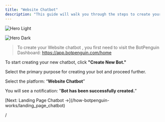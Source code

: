 ```yaml
---
title: "Website Chatbot"
description: "This guide will walk you through the steps to create your Website chatbot."
---
```


<img
  className="block dark:hidden"
  src="/images/hero-light.png"
  alt="Hero Light"
/>

<img
  className="hidden dark:block"
  src="/images/hero-dark.png"
  alt="Hero Dark"
/>

> To create your Website chatbot , you first need to visit the BotPenguin Dashboard: https://app.botpenguin.com/home

To start creating your new chatbot, click **"Create New Bot."**

Select the primary purpose for creating your bot and proceed further.

Select the platform: “**Website Chatbot**”

You will see a notification: "**Bot has been successfully created.**”

<Info>
  [Next: Landing Page Chatbot →](/how-botpenguin-works/landing_page_chatbot)
</Info>

/